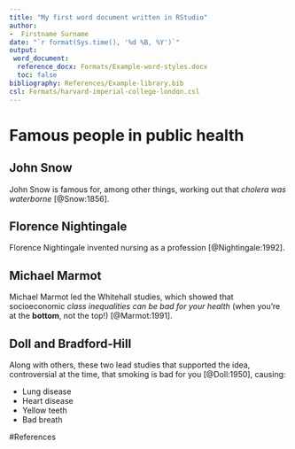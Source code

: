 ```yaml
---
title: "My first word document written in RStudio"
author:
-  Firstname Surname
date: "`r format(Sys.time(), '%d %B, %Y')`"
output:
 word_document: 
  reference_docx: Formats/Example-word-styles.docx
  toc: false
bibliography: References/Example-library.bib
csl: Formats/harvard-imperial-college-london.csl
---
```


# Famous people in public health  
## John Snow 

John Snow is famous for, among other things, working out that *cholera was waterborne* [@Snow:1856].

## Florence Nightingale 

Florence Nightingale invented nursing as a profession [@Nightingale:1992].

## Michael Marmot 

Michael Marmot led the Whitehall studies, which showed that socioeconomic *class inequalities can be bad for your health* (when you're at the **bottom**, not the top!) [@Marmot:1991]. 

## Doll and Bradford-Hill

Along with others, these two lead studies that supported the idea, controversial at the time, that smoking is bad for you [@Doll:1950], causing: 

- Lung disease 
- Heart disease
- Yellow teeth
- Bad breath 

\pagebreak 

#References

